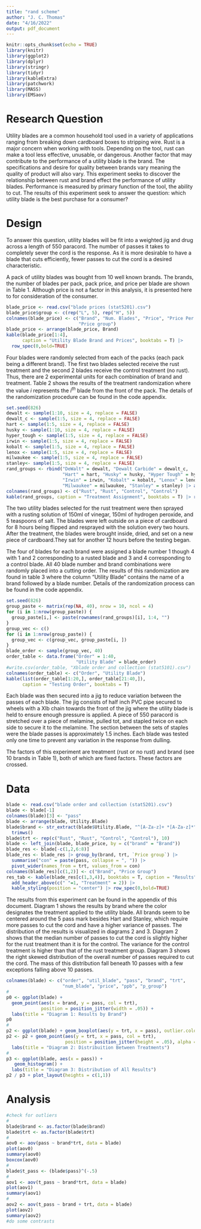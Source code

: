 ```yaml
---
title: "rand scheme"
author: "J. C. Thomas"
date: "4/16/2022"
output: pdf_document
---
```


```r
knitr::opts_chunk$set(echo = TRUE)
library(knitr)
library(ggplot2)
library(dplyr)
library(stringr)
library(tidyr)
library(kableExtra)
library(patchwork)
library(MASS)
library(EMSaov)
```

# Research Question

Utility blades are a common household tool used in a variety of applications ranging from breaking down cardboard boxes to stripping wire. Rust is a major concern when working with tools. Depending on the tool, rust can make a tool less effective, unusable, or dangerous. Another factor that may contribute to the performance of a utility blade is the brand. The specifications and desire for quality between brands vary meaning the quality of product will also vary. This experiment seeks to discover the relationship between rust and brand effect the performance of utility blades. Performance is measured by primary function of the tool, the ability to cut. The results of this experiment seek to answer the question: which utility blade is the best purchase for a consumer?

# Design

To answer this question, utility blades will be fit into a weighted jig and drug across a length of 550 paracord. The number of passes it takes to completely sever the cord is the response. As it is more desirable to have a blade that cuts efficiently, fewer passes to cut the cord is a desired characteristic.

A pack of utility blades was bought from 10 well known brands. The brands, the number of blades per pack, pack price, and price per blade are shown in Table 1. Although price is not a factor in this analysis, it is presented here to for consideration of the consumer.

```r
blade_price <- read.csv("blade prices (stat5201).csv")
blade_price$group <- c(rep("L", 5), rep("H", 5))
colnames(blade_price) <- c("Brand", "Num. Blades", "Price", "Price Per Blade", 
                           "Price group")
blade_price <- arrange(blade_price, Brand)
kable(blade_price[1:4],
      caption = "Utility Blade Brand and Prices", booktabs = T) |>
  row_spec(0,bold=TRUE)
```

Four blades were randomly selected from each of the packs (each pack being a different brand). The first two blades selected receive the rust treatment and the second 2 blades receive the control treatment (no rust). Thus, there are 2 experimental units for each combination of brand and treatment. Table 2 shows the results of the treatment randomization where the value $i$ represents the $i^{th}$ blade from the front of the pack. The details of the randomization procedure can be found in the code appendix.

```r
set.seed(826)
dewalt <- sample(1:10, size = 4, replace = FALSE)
dewalt_c <- sample(1:5, size = 4, replace = FALSE)
hart <- sample(1:5, size = 4, replace = FALSE)
husky <- sample(1:10, size = 4, replace = FALSE)
hyper_tough <- sample(1:5, size = 4, replace = FALSE)
irwin <- sample(1:5, size = 4, replace = FALSE)
kobalt <- sample(1:5, size = 4, replace = FALSE)
lenox <- sample(1:5, size = 4, replace = FALSE)
milwaukee <- sample(1:5, size = 4, replace = FALSE)
stanley<- sample(1:5, size = 4, replace = FALSE)
rand_groups <- rbind("DeWalt" = dewalt, "Dewalt Carbide" = dewalt_c,
                     "Hart" = hart, "Husky" = husky, "Hyper Tough" = hyper_tough, 
                     "Irwin" = irwin, "Kobalt" = kobalt, "Lenox" = lenox, 
                     "Milwaukee" = milwaukee, "Stanley" = stanley) |> as.data.frame()
colnames(rand_groups) <- c("Rust", "Rust", "Control", "Control")
kable(rand_groups, caption = "Treatment Assignment", booktabs = T) |> row_spec(0,bold=TRUE)
```

The two utility blades selected for the rust treatment were then sprayed with a rusting solution of 150ml of vinegar, 150ml of hydrogen peroxide, and 5 teaspoons of salt. The blades were left outside on a piece of cardboard for 8 hours being flipped and resprayed with the solution every two hours. After the treatment, the blades were brought inside, dried, and set on a new piece of cardboard.They sat for another 12 hours before the testing began. 

The four of blades for each brand were assigned a blade number 1 though 4 with 1 and 2 corresponding to a rusted blade and 3 and 4 corresponding to a control blade. All 40 blade number and brand combinations were randomly placed into a cutting order. The results of this randomization are found in table 3 where the column "Utility Blade" contains the name of a brand followed by a blade number. Details of the randomization process can be found in the code appendix.

```r
set.seed(826)
group_paste <- matrix(rep(NA, 40), nrow = 10, ncol = 4)
for (i in 1:nrow(group_paste)) {
  group_paste[i,] <- paste(rownames(rand_groups)[i], 1:4, "")
}
group_vec <- c()
for (i in 1:nrow(group_paste)) {
  group_vec <- c(group_vec, group_paste[i, ])
}
blade_order <- sample(group_vec, 40)
order_table <- data.frame("Order" = 1:40,
                          "Utility Blade" = blade_order)
#write.csv(order_table, "Xblade order and collection (stat5101).csv")
colnames(order_table) <- c("Order", "Utility Blade")
kable(list(order_table[1:20,], order_table[21:40,]), 
      caption = "Testing Order", booktabs = T)
```

Each blade was then secured into a jig to reduce variation between the passes of each blade. The jig consists of half inch PVC pipe secured to wheels with a Xlb chain towards the front of the jig where the utility blade is held to ensure enough pressure is applied. A piece of 550 paracord is stretched over a piece of melamine, pulled tot, and stapled twice on each side to secure it to the melamine. The section between the sets of staples were the blade passes is approximately 1.5 inches. Each blade was tested only one time to prevent any variation in the response from dulling.

The factors of this experiment are treatment (rust or no rust) and brand (see 10 brands in Table 1), both of which are fixed factors. These factors are crossed.

# Data

```r
blade <- read.csv("blade order and collection (stat5201).csv")
blade <- blade[-1]
colnames(blade)[3] <- "pass"
blade <- arrange(blade, Utility.Blade)
blade$brand <- str_extract(blade$Utility.Blade, "^[A-Za-z]+ *[A-Za-z]*") |>
  trimws()
blade$trt <- rep(c("Rust", "Rust", "Control", "Control"), 10)
blade <- left_join(blade, blade_price, by = c("brand" = "Brand"))
blade_res <- blade[-c(1,2,6:8)]
blade_res <- blade_res |> group_by(brand, trt, `Price group`) |>
  summarise("con" = paste(pass, collapse = ", ")) |> 
  pivot_wider(names_from = trt, values_from = con)
colnames(blade_res)[c(1,2)] <- c("Brand", "Price Group")
res_tab <- kable(blade_res[c(1,3,4)], booktabs = T, caption = "Results") |>
  add_header_above(c(" "=1, "Treatment" = 2)) |>
  kable_styling(position = "center") |> row_spec(0,bold=TRUE)
```

The results from this experiment can be found in the appendix of this document. Diagram 1 shows the results by brand where the color designates the treatment applied to the utility blade. All brands seem to be centered around the 5 pass mark besides Hart and Stanley, which require more passes to cut the cord and have a higher variance of passes. The distribution of the results is visualized in diagrams 2 and 3. Diagram 2 shows that  the median number of passes to cut the cord is slightly higher for the rust treatment than it is for the control. The variance for the control treatment is higher than that of the rust treatment group. Diagram 3 shows the right skewed distribution of the overall number of passes required to cut the cord. The mass of this distribution fall beneath 10 passes with a few exceptions falling above 10 passes.

```r
colnames(blade) <- c("order", "util_blade", "pass", "brand", "trt", 
                     "num_blade", "price", "ppb", "p_group")
#
p0 <- ggplot(blade) + 
  geom_point(aes(x = brand, y = pass, col = trt), 
             position = position_jitter(width = .05)) +
  labs(title = "Diagram 1: Results by Brand")
p0
#
p2 <- ggplot(blade) + geom_boxplot(aes(y = trt, x = pass), outlier.color = NA)
p2 <- p2 + geom_point(aes(y = trt, x = pass, col = trt),
                      position = position_jitter(height = .05), alpha = .5) +
  labs(title = "Diagram 2: Distribuition Between Treatments")
#
p3 <- ggplot(blade, aes(x = pass)) +
   geom_histogram() +
  labs(title = "Diagram 3: Distribution of All Results")
p2 / p3 + plot_layout(heights = c(1,1))
```

# Analysis

```r
#check for outliers
#
blade$brand <- as.factor(blade$brand)
blade$trt <- as.factor(blade$trt)
#
aov0 <- aov(pass ~ brand*trt, data = blade)
plot(aov0)
summary(aov0)
boxcox(aov0)
#
blade$t_pass <- (blade$pass)^(-.5)
#
aov1 <- aov(t_pass ~ brand*trt, data = blade)
plot(aov1)
summary(aov1)
#
aov2 <- aov(t_pass ~ brand + trt, data = blade)
plot(aov2)
summary(aov2)
#do some contrasts
```




